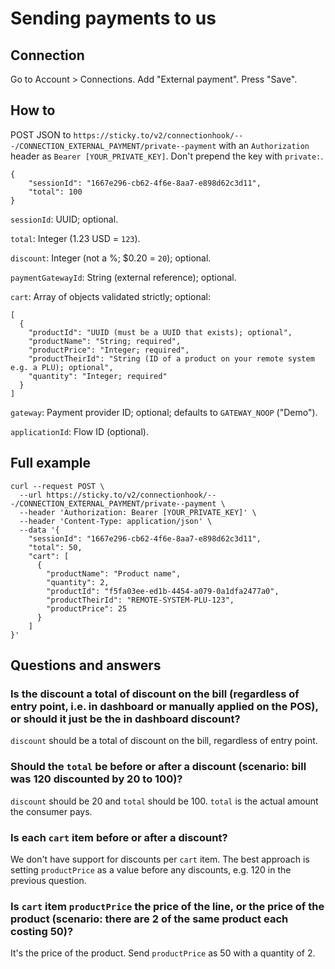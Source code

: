 # Sending payments to us

## Connection

Go to Account > Connections. Add "External payment". Press "Save".

## How to

POST JSON to `https://sticky.to/v2/connectionhook/---/CONNECTION_EXTERNAL_PAYMENT/private--payment` with an `Authorization` header as `Bearer [YOUR_PRIVATE_KEY]`. Don't prepend the key with `private:`.

```
{
	"sessionId": "1667e296-cb62-4f6e-8aa7-e898d62c3d11",
	"total": 100
}
```

`sessionId`: UUID; optional.

`total`: Integer (1.23 USD = `123`).

`discount`: Integer (not a %; $0.20 = `20`); optional.

`paymentGatewayId`: String (external reference); optional.

`cart`: Array of objects validated strictly; optional:

```
[
  {
    "productId": "UUID (must be a UUID that exists); optional",
    "productName": "String; required",
    "productPrice": "Integer; required",
    "productTheirId": "String (ID of a product on your remote system e.g. a PLU); optional",
    "quantity": "Integer; required"
  }
]
```

`gateway`: Payment provider ID; optional; defaults to `GATEWAY_NOOP` ("Demo").

`applicationId`: Flow ID (optional).

## Full example

```
curl --request POST \
  --url https://sticky.to/v2/connectionhook/---/CONNECTION_EXTERNAL_PAYMENT/private--payment \
  --header 'Authorization: Bearer [YOUR_PRIVATE_KEY]' \
  --header 'Content-Type: application/json' \
  --data '{
    "sessionId": "1667e296-cb62-4f6e-8aa7-e898d62c3d11",
    "total": 50,
    "cart": [
      {
        "productName": "Product name",
        "quantity": 2,
        "productId": "f5fa03ee-ed1b-4454-a079-0a1dfa2477a0",
        "productTheirId": "REMOTE-SYSTEM-PLU-123",
        "productPrice": 25
      }
    ]
}'
```

## Questions and answers

### Is the discount a total of discount on the bill (regardless of entry point, i.e. in dashboard or manually applied on the POS), or should it just be the in dashboard discount?

`discount` should be a total of discount on the bill, regardless of entry point.

### Should the `total` be before or after a discount (scenario: bill was 120 discounted by 20 to 100)?

`discount` should be 20 and `total` should be 100. `total` is the actual amount the consumer pays.

### Is each `cart` item before or after a discount?

We don't have support for discounts per `cart` item. The best approach is setting `productPrice` as a value before any discounts, e.g. 120 in the previous question.

### Is `cart` item `productPrice` the price of the line, or the price of the product (scenario: there are 2 of the same product each costing 50)?

It's the price of the product. Send `productPrice` as 50 with a quantity of 2.
